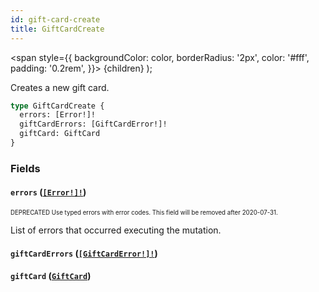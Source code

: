```yaml
---
id: gift-card-create
title: GiftCardCreate
---
```


<span
style={{
      backgroundColor: color,
      borderRadius: '2px',
      color: '#fff',
      padding: '0.2rem',
    }}>
{children}
</span>
);

Creates a new gift card.

```graphql
type GiftCardCreate {
  errors: [Error!]!
  giftCardErrors: [GiftCardError!]!
  giftCard: GiftCard
}
```

### Fields

#### `errors` ([`[Error!]!`](/api-reference/objects/error.mdx))

<sub><sup><Tag color="#ffba00">DEPRECATED</Tag> Use typed errors with error codes. This field will be removed after 2020-07-31.</sup></sub>

List of errors that occurred executing the mutation.

#### `giftCardErrors` ([`[GiftCardError!]!`](/api-reference/objects/gift-card-error.mdx))

#### `giftCard` ([`GiftCard`](/api-reference/objects/gift-card.mdx))
